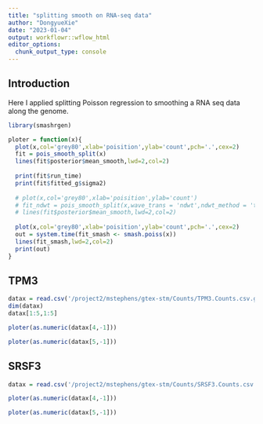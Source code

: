 ```yaml
---
title: "splitting smooth on RNA-seq data"
author: "DongyueXie"
date: "2023-01-04"
output: workflowr::wflow_html
editor_options:
  chunk_output_type: console
---
```


## Introduction

Here I applied splitting Poisson regression to smoothing a RNA seq data along the genome.

```r
library(smashrgen)
```

```r
ploter = function(x){
  plot(x,col='grey80',xlab='poisition',ylab='count',pch='.',cex=2)
  fit = pois_smooth_split(x)
  lines(fit$posterior$mean_smooth,lwd=2,col=2)
  
  print(fit$run_time)
  print(fit$fitted_g$sigma2)
  
  # plot(x,col='grey80',xlab='poisition',ylab='count')
  # fit_ndwt = pois_smooth_split(x,wave_trans = 'ndwt',ndwt_method = 'ti.thresh')
  # lines(fit$posterior$mean_smooth,lwd=2,col=2)
  
  plot(x,col='grey80',xlab='poisition',ylab='count',pch='.',cex=2)
  out = system.time(fit_smash <- smash.poiss(x))
  lines(fit_smash,lwd=2,col=2)
  print(out)
}
```

## TPM3

```r
datax = read.csv('/project2/mstephens/gtex-stm/Counts/TPM3.Counts.csv.gz')
dim(datax)
datax[1:5,1:5]
```


```r
ploter(as.numeric(datax[4,-1]))
```

```r
ploter(as.numeric(datax[5,-1]))
```

## SRSF3

```r
datax = read.csv('/project2/mstephens/gtex-stm/Counts/SRSF3.Counts.csv.gz')
```


```r
ploter(as.numeric(datax[4,-1]))
```

```r
ploter(as.numeric(datax[5,-1]))
```







